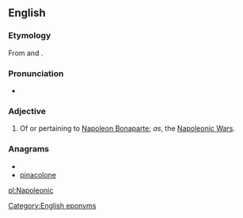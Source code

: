 ==English==

===Etymology===
From {{term|Napoleon}} and {{term|-ic}}.

===Pronunciation===
* {{enPR|nə.pô'.lē.äʹ.nĭk}}

===Adjective===
{{en-adj|-}}

# Of or pertaining to [[w:Napoleon Bonaparte|Napoleon Bonaparte]]; ''as'', the [[w:Napoleonic Wars|Napoleonic Wars]].

===Anagrams===
* {{alphagram|aceilnnoop}}
* [[pinacolone#English|pinacolone]]

[[Category:English eponyms]]

[[pl:Napoleonic]]